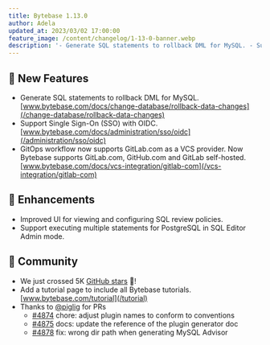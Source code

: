 ```yaml
---
title: Bytebase 1.13.0
author: Adela
updated_at: 2023/03/02 17:00:00
feature_image: /content/changelog/1-13-0-banner.webp
description: '- Generate SQL statements to rollback DML for MySQL. - Support Single Sign-On (SSO) with OIDC. - GitOps workflow now supports GitLab.com as a VCS provider.'
---
```


## 🚀 New Features

- Generate SQL statements to rollback DML for MySQL. [www.bytebase.com/docs/change-database/rollback-data-changes](/change-database/rollback-data-changes)
- Support Single Sign-On (SSO) with OIDC. [www.bytebase.com/docs/administration/sso/oidc](/administration/sso/oidc)
- GitOps workflow now supports GitLab.com as a VCS provider. Now Bytebase supports GitLab.com, GitHub.com and GitLab self-hosted. [www.bytebase.com/docs/vcs-integration/gitlab-com](/vcs-integration/gitlab-com)

## 🎄 Enhancements

- Improved UI for viewing and configuring SQL review policies.
- Support executing multiple statements for PostgreSQL in SQL Editor Admin mode.

## 🎠 Community

- We just crossed 5K [GitHub stars](https://github.com/bytebase/bytebase) 🥳!
- Add a tutorial page to include all Bytebase tutorials. [www.bytebase.com/tutorial](/tutorial)
- Thanks to [@piglig](https://github.com/piglig) for PRs
  - [\#4874](https://github.com/bytebase/bytebase/pull/4874) chore: adjust plugin names to conform to conventions
  - [\#4875](https://github.com/bytebase/bytebase/pull/4875) docs: update the reference of the plugin generator doc
  - [\#4878](https://github.com/bytebase/bytebase/pull/4878) fix: wrong dir path when generating MySQL Advisor

<IncludeBlock url="/docs/get-started/install/install-upgrade"></IncludeBlock>
